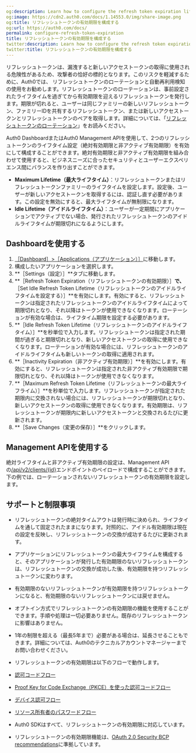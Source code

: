 ```yaml
---
og:description: Learn how to configure the refresh token expiration lifetimes.
og:image: https://cdn2.auth0.com/docs/1.14553.0/img/share-image.png
og:title: リフレッシュトークンの有効期限を構成する
og:url: https://auth0.com/docs/
permalink: configure-refresh-token-expiration
title: リフレッシュトークンの有効期限を構成する
twitter:description: Learn how to configure the refresh token expiration lifetimes.
twitter:title: リフレッシュトークンの有効期限を構成する
---
```


リフレッシュトークンは、漏洩すると新しいアクセストークンの取得に使用される危険性があるため、攻撃者の恰好の標的となります。このリスクを軽減するために、Auth0では、 リフレッシュトークンのローテーションと自動再利用検知の使用をお勧めします。リフレッシュトークンのローテーションは、事前設定されたライフタイムを過ぎてから有効期限を迎えるリフレッシュトークンを発行します。期限が切れると、ユーザーは同じファミリーの新しいリフレッシュトークン、ファミリーIDを共有するリフレッシュトークン、または新しいアクセストークンとリフレッシュトークンのペアを取得します。詳細については、「[リフレッシュトークンのローテーション](/security/tokens/refresh-tokens/refresh-token-rotation)」をお読みください。

Auth0 DashboardまたはAuth0 Management APIを使用して、2つのリフレッシュトークンのライフタイム設定（絶対有効期限と非アクティブ有効期限）を有効にして構成することができます。絶対有効期限と非アクティブ有効期限を組み合わせて使用すると、ビジネスニーズに合ったセキュリティとユーザーエクスペリエンス間にバランスを作り出すことができます。

* **Maximum Lifetime（最大ライフタイム）**：リフレッシュトークンまたはリフレッシュトークンファ​ミリーのライフタイムを設定します。設定後、ユーザーが新しいアクセストークンを取得するには、認​証し直す必要があります。この設定を無効にすると、最大ライフタイムが無制限になります。
* **Idle Lifetime（アイドルライフタイム）**：ユーザーが一定期間にアプリケーションでアクティブでない場合、発行されたリフレッシュトークンのアイドルライフタイムが期限切れになるようにします。

## Dashboardを使用する

1. [［Dashboard］>［Applications（アプリケーション）］](%24%7Bmanage_url%7D/#/applications)に移動します。
2. 構成したいアプリケーションを選択します。
3. **［Settings（設定）］**タブに移動します。
4. **［Refresh Token Expiration（リフレッシュトークンの有効期限）］**で、**［Set Idle Refresh Token Lifetime（リフレッシュトークンのアイドルライフタイムを設定する）］**を有効にします。有効にすると、リフレッシュトークンは指定されたリフレッシュトークンのアイドルライフタイムに​よって期限切れとなり、それ以降はトークンが使用できなくなります。ローテーションが有効な場合は、ライフタイム期限を設定する必要があります。
5. **［Idle Refresh Token Lifetime（リフレッシュトークンのアイドルライフタイム）］**を秒単位で入力します。リフレッシュトークンは指定された期間が過ぎると期限切れとなり、新しいアクセストークンの取得に使用できなくなります。ローテーションが有効な場合には、リフレッシュトークンのアイドルライフタイムも新しいトークンの取得に適用されます。
6. **［Inactivity Expiration（非アクティブ有効期限）］**を有効にします。有効にすると、リフレッシュトークンは指定された非アクティブ有効期限で期限切れとなり、それ以降はトークンが使用できなくなります。
7. **［Maximum Refresh Token Lifetime（リフレッシュトークンの最大ライフライム）］**を秒単位で入力します。リフレッシュトークンが指定された期限内に交換されない場合には、リフレッシュトークンが期限切れとなり、新しいアクセストークンの取得に使用できなくなります。有効期限は、リフレッシュトークンが期限内に新しいアクセストークンと交換されるたびに更新されます。
8. **［Save Changes（変更の保存）］**をクリックします。

## Management APIを使用する

絶対ライフタイムと非アクティブ有効期限の設定は、Management APIの[/api/v2/clients/{id}](https://auth0.com/docs/api/management/v2#!/Clients/patch_clients_by_id)エンドポイントのペイロードで構成することができます。下の例では、ローテーションされないリフレッシュトークンの有効期限を設定します。



## サポートと制限事項

* リフレッシュトークンの絶対タイムアウトは発行時に決められ、ライフタイムを通して固定されたままになります。対照的に、アイドル有効期限は現在の設定を反映し、リフレッシュトークンの交換が成功するたびに更新されます。
* アプリケーションにリフレッシュトークンの最大ライフライムを構成すると、そのアプリケーションが発行した有効期限のないリフレッシュトークンは、リフレッシュトークンの交換が成功した後、有効期限を持つリフレッシュトークンに変わります。
* 有効期限のないリフレッシュトークンが有効期限を持つリフレッシュトークンになると、有効期限のないリフレッシュトークンには戻せません。
* オプトイン方式でリフレッシュトークンの有効期限の機能を使用することができます。手順や処理は一切必要ありません。既存のリフレッシュトークンに影響はありません。
* 1年の制限を超える（最長5年まで）必要がある場合は、延長させることもできます。詳細については、Auth0のテクニカルアカウントマネージャーまでお問い合わせください。
* リフレッシュトークンの有効期限は以下のフローで動作します。

* [認可コードフロー](/login/flows/authorization-code-flow)
* [Proof Key for Code Exchange（PKCE）を使った認可コードフロー](/login/flows/authorization-code-flow-with-proof-key-for-code-exchange-pkce)
* [デバイス認可フロー](/login/flows/device-authorization-flow)
* [リソース所有者のパスワードフロー](/login/flows/resource-owner-password-flow)
* Auth0 SDKはすべて、リフレッシュトークンの有効期限に対応しています。
* リフレッシュトークンの有効期限機能は、[OAuth 2.0 Security BCP recommendations](https://www.ietf.org/archive/id/draft-ietf-oauth-security-topics-16.html#section-4.13.2)に準拠しています。